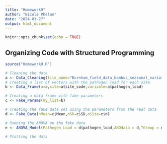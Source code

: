 ```yaml
---
title: "Homework9"
author: "Nicole Phelan"
date: "2024-03-27"
output: html_document
---
```


```r
knitr::opts_chunk$set(echo = TRUE)
```

## Organizing Code with Structured Programming

```r
source("Homework9.R")

# Cleaning the data
a <- Data_Cleaning(file_name="Burnham_field_data_bombus_seasonal_variation_Dataset.csv",variable=pathogen_load) 
# Creating a list of vectors with the pathogen load for each site
b <- Data_Frame(a=a,site=a$site_code,variable=a$pathogen_load)

# Creating a data frame with fake parameters
c <- Fake_Params(my_list=b)

# Creating the fake data set using the parameters from the real data
d <- Fake_Data(nMean=c$Mean,nSD=c$SD,nSize=c$n)

# Running the ANOVA on the fake data
e <- ANOVA_Model(Pathogen_Load = d$pathogen_load,ANOdata = d,TGroup = d$TGroup)

# Plotting the data
```
